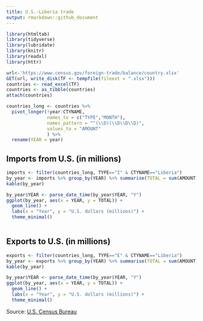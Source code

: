 ```yaml
---
title: U.S.-Liberia trade
output: rmarkdown::github_document
---
```


```r
library(htmltab)
library(tidyverse)
library(lubridate)
library(knitr)
library(readxl)
library(httr)

url<-'https://www.census.gov/foreign-trade/balance/country.xlsx'
GET(url, write_disk(TF <- tempfile(fileext = ".xlsx")))
countries <- read_excel(TF)
countries <- as_tibble(countries)
attach(countries)

countries_long <- countries %>%
  pivot_longer(!year:CTYNAME, 
               names_to = c("TYPE","MONTH"), 
               names_pattern = "^(\\D)(\\D\\D\\D)",
               values_to = "AMOUNT"
               ) %>%
  rename(YEAR = year)
```

## Imports from U.S. (in millions)

```r
imports <- filter(countries_long, TYPE=="I" & CTYNAME=="Liberia")
by_year <- imports %>% group_by(YEAR) %>% summarise(TOTAL = sum(AMOUNT))
kable(by_year)
```

```r
by_year$YEAR <- parse_date_time(by_year$YEAR, "Y")
ggplot(by_year, aes(x = YEAR, y = TOTAL)) +
  geom_line() +
  labs(x = "Year", y = "U.S. dollars (millions)") +
  theme_minimal()
  
```

## Exports to U.S. (in millions)

```r
exports <- filter(countries_long, TYPE=="E" & CTYNAME=="Liberia")
by_year <- exports %>% group_by(YEAR) %>% summarise(TOTAL = sum(AMOUNT))
kable(by_year)
```

```r
by_year$YEAR <- parse_date_time(by_year$YEAR, "Y")
ggplot(by_year, aes(x = YEAR, y = TOTAL)) +
  geom_line() +
  labs(x = "Year", y = "U.S. dollars (millions)") +
  theme_minimal()
```

Source: [U.S. Census Bureau](https://www.census.gov/foreign-trade/balance/c7650.html)
